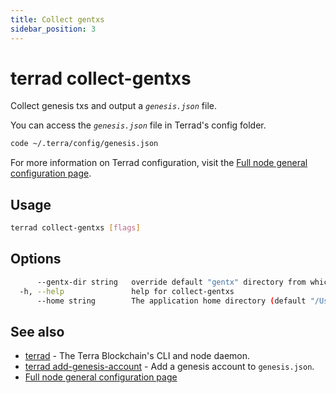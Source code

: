 ```yaml
---
title: Collect gentxs
sidebar_position: 3
---
```


# terrad collect-gentxs

Collect genesis txs and output a _`genesis.json`_ file.

You can access the _`genesis.json`_ file in Terrad's config folder.  

```sh Terrad
code ~/.terra/config/genesis.json
```

For more information on Terrad configuration, visit the [Full node general configuration page](../../../full-node/run-a-full-terra-node/configure-general-settings.mdx).

## Usage

```sh Terrad
terrad collect-gentxs [flags]
```

## Options

```sh Terrad
      --gentx-dir string   override default "gentx" directory from which collect and execute genesis transactions; default [--home]/config/gentx/
  -h, --help               help for collect-gentxs
      --home string        The application home directory (default "/Users/evan/.terra")
```

## See also

* [terrad](./terrad.mdx)	 - The Terra Blockchain's CLI and node daemon. 
* [terrad add-genesis-account](./terrad_add-genesis-account.mdx)	 - Add a genesis account to `genesis.json`.
* [Full node general configuration page](../../../full-node/run-a-full-terra-node/configure-general-settings.mdx)



